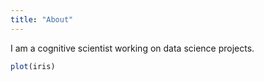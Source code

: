 ```yaml
---
title: "About"
---
```


I am a cognitive scientist working on data science projects.

```r
plot(iris)
```
